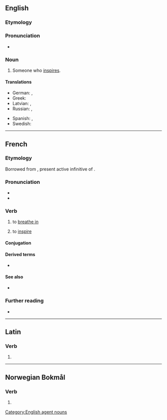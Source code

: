 ==English==

===Etymology===
{{suffix|en|inspire|er}}

===Pronunciation===
* {{rhymes|en|aɪəɹə(ɹ)|s=3}}

===Noun===
{{en-noun}}

# Someone who [[inspire]]s.

====Translations====
{{trans-top|someone who inspires}}
* German: {{t|de|Inspirator|m}}, {{t|de|Inspiratorin|f}}
* Greek: {{t+|el|εμπνευστής|m}}
* Latvian: {{t|lv|inspirators|m}}, {{t|lv|inspiratore|f}}
* Russian: {{t+|ru|вдохнови́тель|m}}, {{t+|ru|вдохнови́тельница|f}}
{{trans-mid}}
* Spanish: {{t|es|inspirador|m}}, {{t+|es|inspiradora|f}}
* Swedish: {{t+|sv|inspiratör|c}}
{{trans-bottom}}

[[Category:English agent nouns]]

----

==French==

===Etymology===
Borrowed from {{bor|fr|la|inspīrāre}}, present active infinitive of {{m|la|inspīrō}}.

===Pronunciation===
* {{fr-IPA}}
* {{audio|fr|Fr-inspirer.ogg|audio}}

===Verb===
{{fr-verb}}

# to [[breathe in]]
#: {{cot|fr|expirer}}
# to [[inspire]]
#: {{uxi|fr|inspirer confiance à quelqu'un|to [[inspire]] [[confidence]] in someone, to inspire [[trust]] in someone}}
#: {{uxi|fr|Ça ne m'inspire guère confiance.}}

====Conjugation====
{{fr-conj-auto}}

====Derived terms====
* {{l|fr|inspiration}}

====See also====
* {{l|fr|respirer}}

===Further reading===
* {{R:TLFi}}

----

==Latin==

===Verb===
{{la-verb-form|īnspīrer}}

# {{inflection of|la|īnspīrō||1|s|pres|pasv|subj}}

----

==Norwegian Bokmål==

===Verb===
{{head|nb|verb form}}

# {{inflection of|nb|inspirere||imp}}